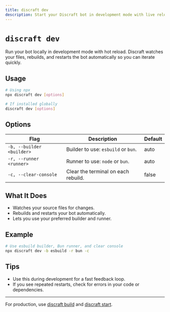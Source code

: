 ```yaml
---
title: discraft dev
description: Start your Discraft bot in development mode with live reloading and hot restarts.
---
```


# `discraft dev`

Run your bot locally in development mode with hot reload. Discraft watches your files, rebuilds, and restarts the bot automatically so you can iterate quickly.

## Usage

```bash
# Using npx
npx discraft dev [options]

# If installed globally
discraft dev [options]
```

## Options

| Flag                      | Description                         | Default |
| ------------------------- | ----------------------------------- | ------- |
| `-b, --builder <builder>` | Builder to use: `esbuild` or `bun`. | auto    |
| `-r, --runner <runner>`   | Runner to use: `node` or `bun`.     | auto    |
| `-c, --clear-console`     | Clear the terminal on each rebuild. | false   |

## What It Does

- Watches your source files for changes.
- Rebuilds and restarts your bot automatically.
- Lets you use your preferred builder and runner.

## Example

```bash
# Use esbuild builder, Bun runner, and clear console
npx discraft dev -b esbuild -r bun -c
```

## Tips

- Use this during development for a fast feedback loop.
- If you see repeated restarts, check for errors in your code or dependencies.

---

For production, use [discraft build](/docs/build) and [discraft start](/docs/start).
